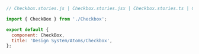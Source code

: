 ```js
// Checkbox.stories.js | Checkbox.stories.jsx | Checkbox.stories.ts | Checkbox.stories.tsx

import { CheckBox } from './Checkbox';

export default {
  component: CheckBox,
  title: 'Design System/Atoms/Checkbox',
};
```